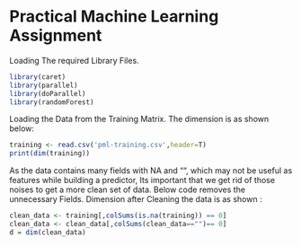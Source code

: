 # Practical Machine Learning Assignment
Loading The required Library Files.
```r
library(caret)
library(parallel)
library(doParallel)
library(randomForest)
```

Loading the Data from the Training Matrix. The dimension is as shown below:
```r
training <- read.csv('pml-training.csv',header=T)
print(dim(training))
```

As the data contains many fields with NA and "", which may not be useful as features while building a predictor, Its important that we get rid of those noises to get a more clean set of data. Below code removes the unnecessary Fields.
Dimension after Cleaning the data is as shown :

```r
clean_data <- training[,colSums(is.na(training)) == 0]
clean_data <- clean_data[,colSums(clean_data=="")== 0]
d = dim(clean_data)
```



```r
```

```r
```

